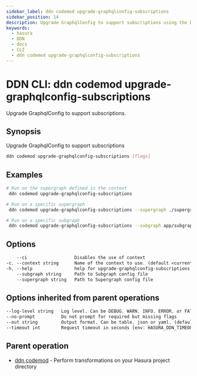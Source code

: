 ```yaml
---
sidebar_label: ddn codemod upgrade-graphqlconfig-subscriptions
sidebar_position: 14
description: Upgrade GraphqlConfig to support subscriptions using the DDN CLI
keywords:
  - hasura
  - DDN
  - docs
  - CLI
  - ddn codemod upgrade-graphqlconfig-subscriptions
---
```


# DDN CLI: ddn codemod upgrade-graphqlconfig-subscriptions

Upgrade GraphqlConfig to support subscriptions.

## Synopsis

Upgrade GraphqlConfig to support subscriptions

```bash
ddn codemod upgrade-graphqlconfig-subscriptions [flags]
```

## Examples

```bash
# Run on the supergraph defined in the context
 ddn codemod upgrade-graphqlconfig-subscriptions

# Run on a specific supergraph
 ddn codemod upgrade-graphqlconfig-subscriptions --supergraph ./supergraph.cloud.yaml

# Run on a specific subgraph
 ddn codemod upgrade-graphqlconfig-subscriptions --subgraph app/subgraph.yaml
```

## Options

```sass
    --ci                  Disables the use of context
-c, --context string      Name of the context to use. (default <current_context>)
-h, --help                help for upgrade-graphqlconfig-subscriptions
    --subgraph string     Path to Subgraph config file
    --supergraph string   Path to Supergraph config file
```

## Options inherited from parent operations

```sass
--log-level string   Log level. Can be DEBUG, WARN, INFO, ERROR, or FATAL. (default "INFO")
--no-prompt          Do not prompt for required but missing flags
--out string         Output format. Can be table, json or yaml. (default "table")
--timeout int        Request timeout in seconds [env: HASURA_DDN_TIMEOUT] (default 100)
```

## Parent operation

- [ddn codemod](/cli/commands/ddn_codemod) - Perform transformations on your Hasura project directory
